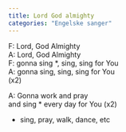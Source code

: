 ```yaml
---
title: Lord God almighty
categories: "Engelske sanger"
---
```


F: Lord, God Almighty  
A: Lord, God Almighty  
F: gonna sing  *, sing, sing for You  
A: gonna sing, sing, sing for You  
(x2)

A: Gonna work and pray  
and sing  * every day for You (x2)

* sing, pray, walk, dance, etc
